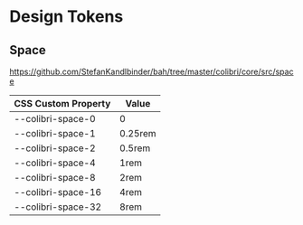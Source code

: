
<Meta title="Design Tokens/Space" />

# Design Tokens

## Space
https://github.com/StefanKandlbinder/bah/tree/master/colibri/core/src/space

<table style={{ width: '100%' }}>
    <thead>
        <tr>
            <th>CSS Custom Property</th>
            <th>Value</th>
        </tr>
    </thead>
    <tbody>
        <tr>
            <td style={{ paddingTop: 'var(--colibri-space-0)', paddingBottom: 'var(--colibri-space-0)' }}>--colibri-space-0</td>
            <td>0</td>
        </tr>
        <tr>
            <td style={{ paddingTop: 'var(--colibri-space-1)', paddingBottom: 'var(--colibri-space-1)' }}>--colibri-space-1</td>
            <td>0.25rem</td>
        </tr>
        <tr>
            <td style={{ paddingTop: 'var(--colibri-space-2)', paddingBottom: 'var(--colibri-space-2)' }}>--colibri-space-2</td>
            <td>0.5rem</td>
        </tr>
        <tr>
            <td style={{ paddingTop: 'var(--colibri-space-4)', paddingBottom: 'var(--colibri-space-4)' }}>--colibri-space-4</td>
            <td>1rem</td>
        </tr>
        <tr>
            <td style={{ paddingTop: 'var(--colibri-space-8)', paddingBottom: 'var(--colibri-space-8)' }}>--colibri-space-8</td>
            <td>2rem</td>
        </tr>
        <tr>
            <td style={{ paddingTop: 'var(--colibri-space-16)', paddingBottom: 'var(--colibri-space-16)' }}>--colibri-space-16</td>
            <td>4rem</td>
        </tr>
        <tr>
            <td style={{ paddingTop: 'var(--colibri-space-32)', paddingBottom: 'var(--colibri-space-32)' }}>--colibri-space-32</td>
            <td>8rem</td>
        </tr>
    </tbody>
</table>